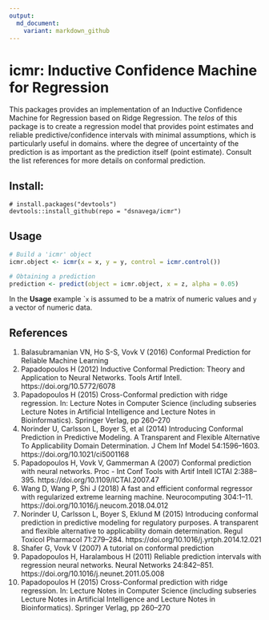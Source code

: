 ```yaml
---
output:
  md_document:
    variant: markdown_github
---
```


# icmr: Inductive Confidence Machine for Regression

This packages provides an implementation of an Inductive Confidence Machine for
Regression based on Ridge Regression. The *telos* of this package is to create a regression model that provides point estimates and reliable predictive/confidence intervals with minimal assumptions, which is particularly useful in domains. 
where the degree of uncertainty of the prediction is as important as the 
prediction itself (point estimate). Consult the list references for more details on conformal prediction.

## Install:
```
# install.packages("devtools")
devtools::install_github(repo = "dsnavega/icmr")
```

## Usage
```r
# Build a 'icmr' object
icmr.object <- icmr(x = x, y = y, control = icmr.control())

# Obtaining a prediction
prediction <- predict(object = icmr.object, x = z, alpha = 0.05)
```
In the **Usage** example ``x` is assumed to be a matrix of numeric values and `y` a vector of numeric data.

## References
1. Balasubramanian VN, Ho S-S, Vovk V (2016) Conformal Prediction for Reliable Machine Learning
2. Papadopoulos H (2012) Inductive Conformal Prediction: Theory and Application to Neural Networks. Tools Artif Intell. https://doi.org/10.5772/6078
3. Papadopoulos H (2015) Cross-Conformal prediction with ridge regression. In: Lecture Notes in Computer Science (including subseries Lecture Notes in Artificial Intelligence and Lecture Notes in Bioinformatics). Springer Verlag, pp 260–270
4. Norinder U, Carlsson L, Boyer S, et al (2014) Introducing Conformal Prediction in Predictive Modeling. A Transparent and Flexible Alternative To Applicability Domain Determination. J Chem Inf Model 54:1596–1603. https://doi.org/10.1021/ci5001168
5. Papadopoulos H, Vovk V, Gammerman A (2007) Conformal prediction with neural networks. Proc - Int Conf Tools with Artif Intell ICTAI 2:388–395. https://doi.org/10.1109/ICTAI.2007.47
6. Wang D, Wang P, Shi J (2018) A fast and efficient conformal regressor with regularized extreme learning machine. Neurocomputing 304:1–11. https://doi.org/10.1016/j.neucom.2018.04.012
7. Norinder U, Carlsson L, Boyer S, Eklund M (2015) Introducing conformal prediction in predictive modeling for regulatory purposes. A transparent and flexible alternative to applicability domain determination. Regul Toxicol Pharmacol 71:279–284. https://doi.org/10.1016/j.yrtph.2014.12.021
8. Shafer G, Vovk V (2007) A tutorial on conformal prediction
9. Papadopoulos H, Haralambous H (2011) Reliable prediction intervals with regression neural networks. Neural Networks 24:842–851. https://doi.org/10.1016/j.neunet.2011.05.008
10. Papadopoulos H (2015) Cross-Conformal prediction with ridge regression. In: Lecture Notes in Computer Science (including subseries Lecture Notes in Artificial Intelligence and Lecture Notes in Bioinformatics). Springer Verlag, pp 260–270

